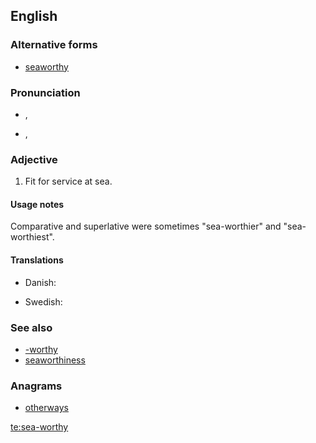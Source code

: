 ==English==

===Alternative forms===
* [[seaworthy]]

===Pronunciation===
* {{a|RP}} {{IPA|/ˈsiːwɜːði/}}, {{X-SAMPA|/"si:w3:Di/}}
* {{a|GenAm}} {{IPA|/ˈsiːwɝði/}}, {{X-SAMPA|/"si:w3`Di/}}

===Adjective===
{{en-adj|pos=[[sea]]-[[worthy]]}}

# Fit for service at sea.

====Usage notes====
Comparative and superlative were sometimes "sea-worthier" and "sea-worthiest".

====Translations====
{{trans-top|fit for service at sea}}
* Danish: {{t-|da|sødygtig}}
{{trans-mid}}
* Swedish: {{t-|sv|sjövärdig}}
{{trans-bottom}}

===See also===
* [[-worthy]]
* [[seaworthiness]]

===Anagrams===
* [[otherways#English|otherways]]

[[te:sea-worthy]]